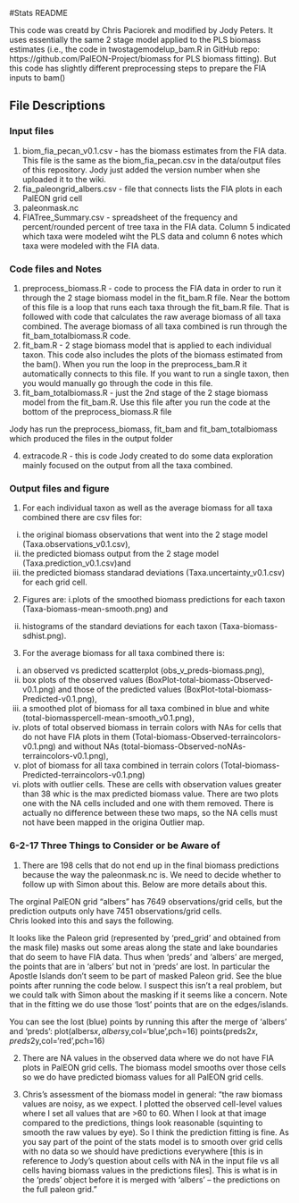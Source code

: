 #Stats README

This code was creatd by Chris Paciorek and modified by Jody Peters.  It uses essentially the same 2 stage model applied to the
PLS biomass estimates (i.e., the code in twostagemodelup_bam.R in GitHub repo: https://github.com/PalEON-Project/biomass for PLS biomass fitting). But this code has slightly different preprocessing steps to prepare the FIA inputs to bam()

## File Descriptions
### Input files
1. biom_fia_pecan_v0.1.csv - has the biomass estimates from the FIA data.  This file is the same as the biom_fia_pecan.csv in the data/output files of this repository.  Jody just added the version number when she uploaded it to the wiki.
2. fia_paleongrid_albers.csv - file that connects lists the FIA plots in each PalEON grid cell
3. paleonmask.nc
4. FIATree_Summary.csv - spreadsheet of the frequency and percent/rounded percent of tree taxa in the FIA data. Column 5 indicated which taxa were modeled wiht the PLS data and column 6 notes which taxa were modeled with the FIA data.

### Code files and Notes
1. preprocess_biomass.R - code to process the FIA data in order to run it through the 2 stage biomass model in the fit_bam.R file.  Near the bottom of this file is a loop that runs each taxa through the fit_bam.R file. That is followed with code that calculates the raw average biomass of all taxa combined. The average biomass of all taxa combined is run through the fit_bam_totalbiomass.R code.  
2. fit_bam.R - 2 stage biomass model that is applied to each individual taxon.  This code also includes the plots of the biomass estimated from the bam().  When you run the loop in the preprocess_bam.R it automatically connects to this file. If you want to run a single taxon, then you would manually go through the code in this file.
3. fit_bam_totalbiomass.R - just the 2nd stage of the 2 stage biomass model from the fit_bam.R. Use this file after you run the code at the bottom of the preprocess_biomass.R file

Jody has run the preprocess_biomass, fit_bam and fit_bam_totalbiomass which produced the files in the output folder

4. extracode.R - this is code Jody created to do some data exploration mainly focused on the output from all the taxa combined.


### Output files and figure
1. For each individual taxon as well as the average biomass for all taxa combined there are csv files for: 
  i. the original biomass observations that went into the 2 stage model (Taxa.observations_v0.1.csv), 
  ii. the predicted biomass output from the 2 stage model (Taxa.prediction_v0.1.csv)and 
  iii. the predicted biomass standarad deviations (Taxa.uncertainty_v0.1.csv) for each grid cell.

2. Figures are: 
  i.plots of the smoothed biomass predictions for each taxon (Taxa-biomass-mean-smooth.png) and 
  ii. histograms of the standard deviations for each taxon (Taxa-biomass-sdhist.png).

3. For the average biomass for all taxa combined there is: 
  i. an observed vs predicted scatterplot (obs_v_preds-biomass.png), 
  ii. box plots of the observed values (BoxPlot-total-biomass-Observed-v0.1.png) and those of the predicted values (BoxPlot-total-biomass-Predicted-v0.1.png), 
  iii. a smoothed plot of biomass for all taxa combined in blue and white (total-biomasspercell-mean-smooth_v0.1.png), 
  iv. plots of total observed biomass in terrain colors with NAs for cells that do not have FIA plots in them (Total-biomass-Observed-terraincolors-v0.1.png) and without NAs (total-biomass-Observed-noNAs-terraincolors-v0.1.png),
  v. plot of biomass for all taxa combined in terrain colors (Total-biomass-Predicted-terraincolors-v0.1.png)
  vi. plots with outlier cells.  These are cells with observation values greater than 38 whic is the max predicted biomass value.  There are two plots one with the NA cells included and one with them removed.  There is actually no difference between these two maps, so the NA cells must not have been mapped in the origina Outlier map.



### 6-2-17 Three Things to Consider or be Aware of
1. There are 198 cells that do not end up in the final biomass predictions because the way the paleonmask.nc is.  We need to decide whether to follow up with Simon about this.  Below are more details about this.

The orginal PalEON grid "albers" has 7649 observations/grid cells, but the prediction outputs only have 7451 observations/grid cells.  
Chris looked into this and says the following. 

It looks like the Paleon grid (represented by 'pred_grid' and obtained from the mask file) masks out some areas along the state and lake boundaries that do seem to have FIA data. Thus when 'preds' and 'albers' are merged, the points that are in 'albers' but not in 'preds' are lost. 
 In particular the Apostle Islands don't seem to be part of masked Paleon grid. See the blue points after running the code below. I suspect this isn't a real problem, but we could talk with Simon about the masking if it seems like a concern. Note that in the fitting we do use those 'lost' points that are on the edges/islands. 

You can see the lost (blue) points by running this after the merge of 'albers' and 'preds':
plot(albers$x,albers$y,col='blue',pch=16)
points(preds2$x,preds2$y,col='red',pch=16)

2. There are NA values in the observed data where we do not have FIA plots in PalEON grid cells. The biomass model smooths over those cells so we do have predicted biomass values for all PalEON grid cells.

3. Chris's assessment of the biomass model in general:
"the raw biomass values are noisy, as we expect. I plotted the observed cell-level values where I set all values that are >60 to 60. When I look at that image compared to the predictions, things look reasonable (squinting to smooth the raw values by eye). So I think the prediction fitting is fine. As you say part of the point of the stats model is to smooth over grid cells with no data so we should have predictions everywhere [this is in reference to Jody's question about cells with NA in the input file vs all cells having biomass values in the predictions files]. This is what is in the 'preds' object before it is merged with 'albers' -- the predictions on the full paleon grid."

